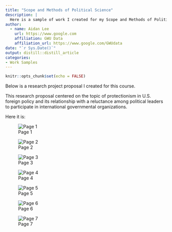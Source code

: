 ```yaml
---
title: "Scope and Methods of Political Science"
description: |
  Here is a sample of work I created for my Scope and Methods of Political Science Course.
author:
  - name: Aidan Lee 
    url: https://www.google.com
    affiliation: GWU Data
    affiliation_url: https://www.google.com/GWUdata
date: "`r Sys.Date()`"
output: distill::distill_article
categories:
- Work Samples
---
```


```r
knitr::opts_chunk$set(echo = FALSE)
```

Below is a research project proposal I created for this course.

This research proposal centered on the topic of protectionism in U.S. foreign policy and its relationship with a reluctance among political leaders to participate in international governmental organizations.

Here it is:

![Page 1](images/1.png)

![Page 2](images/2.png)

![Page 3](images/3.png)

![Page 4](images/4.png)

![Page 5](images/5.png)

![Page 6](images/6.png)

![Page 7](images/7.png)
